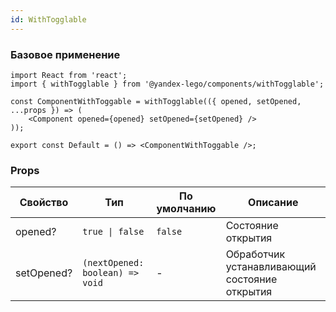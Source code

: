 ```yaml
---
id: WithTogglable
---
```


### Базовое применение

```tsx
import React from 'react';
import { withTogglable } from '@yandex-lego/components/withTogglable';

const ComponentWithToggable = withTogglable(({ opened, setOpened, ...props }) => (
    <Component opened={opened} setOpened={setOpened} />
));

export const Default = () => <ComponentWithToggable />;
```

### Props

<!-- props:start -->
| Свойство          | Тип                              | По умолчанию  | Описание                                                                                     |
| ----------------- | -------------------------------- | ------------- | -------------------------------------------------------------------------------------------- |
| opened?          | `true \| false`                        | `false`             | Состояние открытия                                                                |
| setOpened?        | `(nextOpened: boolean) => void`               | -             | Обработчик устанавливающий состояние открытия                                             |
<!-- props:end -->
